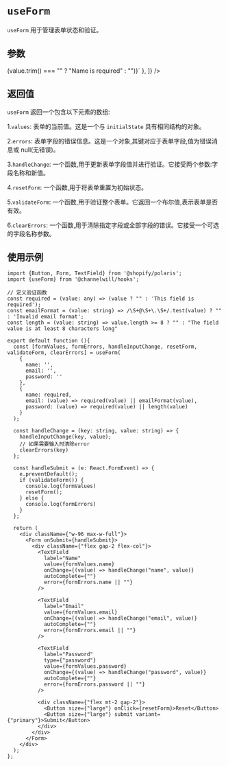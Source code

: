 
<Meta title="Hooks/useForm" />

# `useForm`

`useForm` 用于管理表单状态和验证。

## 参数

<Table parameters={[
    {
        param: 'initialState',
        description: '表单初始值',
        type: 'T',
        defaultValue: '{}',
        exampleValue: `{ name: ""}`
    },
    {
        param: 'validationSchema',
        description: '可选项，验证规则。 每个键对应一个表单字段, 值是一个验证函数。验证函数接受一个字符串参数并返回一个字符串(错误消息)或空字符串(无错误)',
        type: 'ValidationSchema',
        defaultValue: '{}',
        exampleValue: `{ name: (value) => (value.trim() === "" ? "Name is required" : "")}`
    },
]} />



## 返回值
`useForm` 返回一个包含以下元素的数组:

1.`values`: 表单的当前值。这是一个与 `initialState` 具有相同结构的对象。

2.`errors`: 表单字段的错误信息。这是一个对象,其键对应于表单字段,值为错误消息或 null(无错误)。

3.`handleChange`: 一个函数,用于更新表单字段值并进行验证。它接受两个参数:字段名称和新值。

4.`resetForm`: 一个函数,用于将表单重置为初始状态。

5.`validateForm`: 一个函数,用于验证整个表单。它返回一个布尔值,表示表单是否有效。

6.`clearErrors`: 一个函数,用于清除指定字段或全部字段的错误。它接受一个可选的字段名称参数。


## 使用示例
```tsx
import {Button, Form, TextField} from '@shopify/polaris';
import {useForm} from '@channelwill/hooks';

// 定义验证函数
const required = (value: any) => (value ? "" : 'This field is required');
const emailFormat = (value: string) => /\S+@\S+\.\S+/.test(value) ? "" : 'Invalid email format';
const length = (value: string) => value.length >= 8 ? "" : "The field value is at least 8 characters long"

export default function (){
  const [formValues, formErrors, handleInputChange, resetForm, validateForm, clearErrors] = useForm(
    {
      name: '',
      email: '',
      password: ''
    },
    {
      name: required,
      email: (value) => required(value) || emailFormat(value),
      password: (value) => required(value) || length(value)
    }
  );

  const handleChange = (key: string, value: string) => {
    handleInputChange(key, value);
    // 如果需要输入时清除error
    clearErrors(key)
  };

  const handleSubmit = (e: React.FormEvent) => {
    e.preventDefault();
    if (validateForm()) {
      console.log(formValues)
      resetForm();
    } else {
      console.log(formErrors)
    }
  };

  return (
    <div className={"w-96 max-w-full"}>
      <Form onSubmit={handleSubmit}>
        <div className={"flex gap-2 flex-col"}>
          <TextField
            label="Name"
            value={formValues.name}
            onChange={(value) => handleChange("name", value)}
            autoComplete={""}
            error={formErrors.name || ""}
          />

          <TextField
            label="Email"
            value={formValues.email}
            onChange={(value) => handleChange("email", value)}
            autoComplete={""}
            error={formErrors.email || ""}
          />

          <TextField
            label="Password"
            type={"password"}
            value={formValues.password}
            onChange={(value) => handleChange("password", value)}
            autoComplete={""}
            error={formErrors.password || ""}
          />

          <div className={"flex mt-2 gap-2"}>
            <Button size={"large"} onClick={resetForm}>Reset</Button>
            <Button size={"large"} submit variant={"primary"}>Submit</Button>
          </div>
        </div>
      </Form>
    </div>
  );
};
```